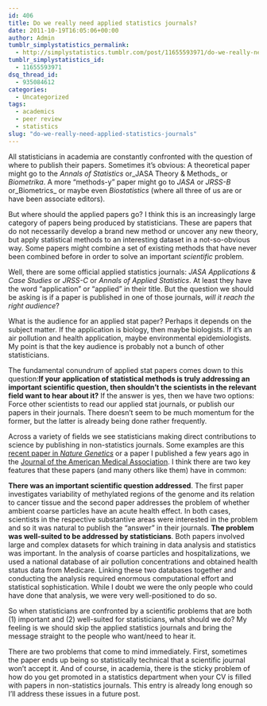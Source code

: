 ```yaml
---
id: 406
title: Do we really need applied statistics journals?
date: 2011-10-19T16:05:06+00:00
author: Admin
tumblr_simplystatistics_permalink:
  - http://simplystatistics.tumblr.com/post/11655593971/do-we-really-need-applied-statistics-journals
tumblr_simplystatistics_id:
  - 11655593971
dsq_thread_id:
  - 935084612
categories:
  - Uncategorized
tags:
  - academics
  - peer review
  - statistics
slug: "do-we-really-need-applied-statistics-journals"
---
```

All statisticians in academia are constantly confronted with the question of where to publish their papers. Sometimes it&#8217;s obvious: A theoretical paper might go to the _Annals of Statistics_ or_JASA Theory & Methods_ or _Biometrika_. A more &#8220;methods-y&#8221; paper might go to _JASA_ or _JRSS-B_ or_Biometrics_ or maybe even _Biostatistics_ (where all three of us are or have been associate editors).

But where should the applied papers go? I think this is an increasingly large category of papers being produced by statisticians. These are papers that do not necessarily develop a brand new method or uncover any new theory, but apply statistical methods to an interesting dataset in a not-so-obvious way. Some papers might combine a set of existing methods that have never been combined before in order to solve an important _scientific_ problem.

Well, there are some official applied statistics journals: _JASA Applications & Case Studies_ or _JRSS-C_ or _Annals of Applied Statistics_. At least they have the word &#8220;application&#8221; or &#8220;applied&#8221; in their title. But the question we should be asking is if a paper is published in one of those journals, _will it reach the right audience_?

What is the audience for an applied stat paper? Perhaps it depends on the subject matter. If the application is biology, then maybe biologists. If it&#8217;s an air pollution and health application, maybe environmental epidemiologists. My point is that the key audience is probably not a bunch of other statisticians.

The fundamental conundrum of applied stat papers comes down to this question:**If your application of statistical methods is truly addressing an important scientific question, then shouldn&#8217;t the scientists in the relevant field want to hear about it?** If the answer is yes, then we have two options: Force other scientists to read our applied stat journals, or publish our papers in their journals. There doesn&#8217;t seem to be much momentum for the former, but the latter is already being done rather frequently.

Across a variety of fields we see statisticians making direct contributions to science by publishing in non-statistics journals. Some examples are this <a href="http://www.ncbi.nlm.nih.gov/pubmed/21706001" >recent paper in <em>Nature Genetics</em></a> or a paper I published a few years ago in the <a href="http://www.ncbi.nlm.nih.gov/pubmed/18477784" >Journal of the American Medical Association</a>. I think there are two key features that these papers (and many others like them) have in common:

  **There was an important scientific question addressed**. The first paper investigates variability of methylated regions of the genome and its relation to cancer tissue and the second paper addresses the problem of whether ambient coarse particles have an acute health effect. In both cases, scientists in the respective substantive areas were interested in the problem and so it was natural to publish the &#8220;answer&#8221; in their journals.
  **The problem was well-suited to be addressed by statisticians**. Both papers involved large and complex datasets for which training in data analysis and statistics was important. In the analysis of coarse particles and hospitalizations, we used a national database of air pollution concentrations and obtained health status data from Medicare. Linking these two databases together and conducting the analysis required enormous computational effort and statistical sophistication. While I doubt we were the only people who could have done that analysis, we were very well-positioned to do so.

So when statisticians are confronted by a scientific problems that are both (1) important and (2) well-suited for statisticians, what should we do? My feeling is we should skip the applied statistics journals and bring the message straight to the people who want/need to hear it.

There are two problems that come to mind immediately. First, sometimes the paper ends up being so statistically technical that a scientific journal won&#8217;t accept it. And of course, in academia, there is the sticky problem of how do you get promoted in a statistics department when your CV is filled with papers in non-statistics journals. This entry is already long enough so I&#8217;ll address these issues in a future post.
